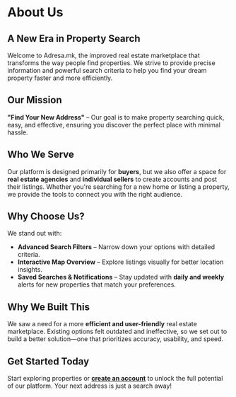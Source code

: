 # About Us

## A New Era in Property Search

Welcome to Adresa.mk, the improved real estate marketplace that transforms the way people find properties. We strive to provide precise information and powerful search criteria to help you find your dream property faster and more efficiently.

## Our Mission

**"Find Your New Address"** – Our goal is to make property searching quick, easy, and effective, ensuring you discover the perfect place with minimal hassle.

## Who We Serve

Our platform is designed primarily for **buyers**, but we also offer a space for **real estate agencies** and **individual sellers** to create accounts and post their listings. Whether you're searching for a new home or listing a property, we provide the tools to connect you with the right audience.

## Why Choose Us?

We stand out with:

- **Advanced Search Filters** – Narrow down your options with detailed criteria.
- **Interactive Map Overview** – Explore listings visually for better location insights.
- **Saved Searches & Notifications** – Stay updated with **daily and weekly** alerts for new properties that match your preferences.

## Why We Built This

We saw a need for a more **efficient and user-friendly** real estate marketplace. Existing options felt outdated and ineffective, so we set out to build a better solution—one that prioritizes accuracy, usability, and speed.

## Get Started Today

Start exploring properties or **[create an account](/signup)** to unlock the full potential of our platform. Your next address is just a search away!
